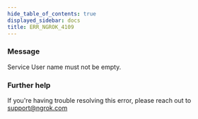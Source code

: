 ```yaml
---
hide_table_of_contents: true
displayed_sidebar: docs
title: ERR_NGROK_4109
---
```


### Message

Service User name must not be empty.

### Further help

If you're having trouble resolving this error, please reach out to [support@ngrok.com](mailto:support@ngrok.com?subject=Help%20with%20ERR_NGROK_4109)

